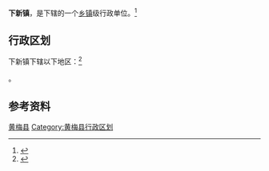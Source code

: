 {{中国乡级行政区|42/11/27/103/000}}

'''下新镇'''，是{{PRC admin/fullname|42/11/27/103/000|3}}下辖的一个[[乡镇|乡镇]]级行政单位。<ref>{{PRC admin/ref sgc|{{PRC admin/parent|42/11/27/103/000}}}}</ref>

== 行政区划 ==

下新镇下辖以下地区：<ref>{{PRC admin/ref sgc|42/11/27/103/000}}</ref>

{{PRC admin/children|42/11/27/103/000}}。

== 参考资料 ==

{{reflist}}

{{湖北省黄冈市黄梅县行政区划}}
{{湖北行政区划小作品}}
[[Category:黄冈建制镇|黄梅县]]
[[Category:黄梅县行政区划|Category:黄梅县行政区划]]